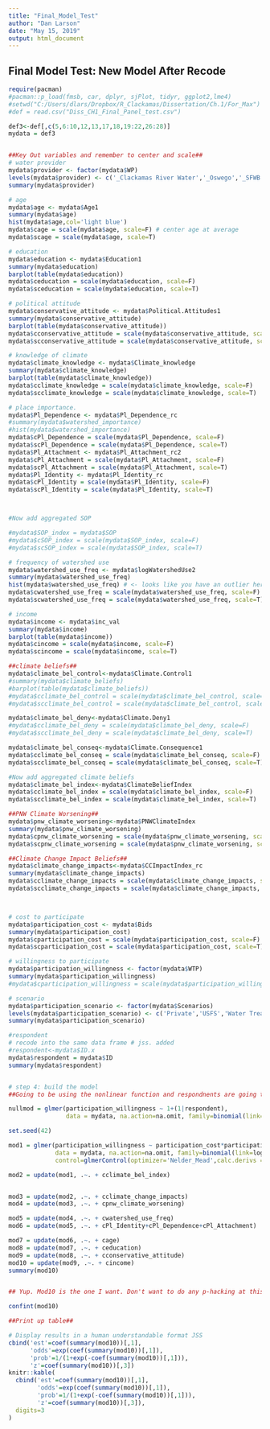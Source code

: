 ```yaml
---
title: "Final_Model_Test"
author: "Dan Larson"
date: "May 15, 2019"
output: html_document
---
```


## Final Model Test: New Model After Recode

```r
require(pacman)
#pacman::p_load(fmsb, car, dplyr, sjPlot, tidyr, ggplot2,lme4)
#setwd("C:/Users/dlars/Dropbox/R_Clackamas/Dissertation/Ch.1/For_Max")
#def = read.csv("Diss_CH1_Final_Panel_test.csv")

def3<-def[,c(5,6:10,12,13,17,18,19:22,26:28)]
mydata = def3


##Key Out variables and remember to center and scale##
# water provider
mydata$provider <- factor(mydata$WP)
levels(mydata$provider) <- c('_Clackamas River Water','_Oswego','_SFWB','_OakLodgeGladstoneEstacada','_Sunrise')
summary(mydata$provider)

# age
mydata$age <- mydata$Age1
summary(mydata$age)
hist(mydata$age,col='light blue')
mydata$cage = scale(mydata$age, scale=F) # center age at average
mydata$scage = scale(mydata$age, scale=T)

# education
mydata$education <- mydata$Education1
summary(mydata$education)
barplot(table(mydata$education))
mydata$ceducation = scale(mydata$education, scale=F)
mydata$sceducation = scale(mydata$education, scale=T)

# political attitude
mydata$conservative_attitude <- mydata$Political.Attitudes1
summary(mydata$conservative_attitude)
barplot(table(mydata$conservative_attitude))
mydata$cconservative_attitude = scale(mydata$conservative_attitude, scale=F)
mydata$scconservative_attitude = scale(mydata$conservative_attitude, scale=T)

# knowledge of climate
mydata$climate_knowledge <- mydata$Climate_knowledge
summary(mydata$climate_knowledge)
barplot(table(mydata$climate_knowledge))
mydata$cclimate_knowledge = scale(mydata$climate_knowledge, scale=F)
mydata$scclimate_knowledge = scale(mydata$climate_knowledge, scale=T)

# place importance. 
mydata$Pl_Dependence <- mydata$Pl_Dependence_rc 
#summary(mydata$watershed_importance)
#hist(mydata$watershed_importance)
mydata$cPl_Dependence = scale(mydata$Pl_Dependence, scale=F)
mydata$scPl_Dependence = scale(mydata$Pl_Dependence, scale=T)
mydata$Pl_Attachment <- mydata$Pl_Attachment_rc2 
mydata$cPl_Attachment = scale(mydata$Pl_Attachment, scale=F)
mydata$scPl_Attachment = scale(mydata$Pl_Attachment, scale=T)
mydata$Pl_Identity <- mydata$Pl_Identity_rc 
mydata$cPl_Identity = scale(mydata$Pl_Identity, scale=F)
mydata$scPl_Identity = scale(mydata$Pl_Identity, scale=T)



#Now add aggregated SOP

#mydata$SOP_index = mydata$SOP
#mydata$cSOP_index = scale(mydata$SOP_index, scale=F)
#mydata$scSOP_index = scale(mydata$SOP_index, scale=T)

# frequency of watershed use
mydata$watershed_use_freq <- mydata$logWatershedUse2
summary(mydata$watershed_use_freq)
hist(mydata$watershed_use_freq) # <- looks like you have an outlier here... also very skewed. I have since normalize it using the log.
mydata$cwatershed_use_freq = scale(mydata$watershed_use_freq, scale=F)
mydata$scwatershed_use_freq = scale(mydata$watershed_use_freq, scale=T)

# income 
mydata$income <- mydata$inc_val
summary(mydata$income)
barplot(table(mydata$income))
mydata$cincome = scale(mydata$income, scale=F)
mydata$scincome = scale(mydata$income, scale=T)

##climate beliefs##
mydata$climate_bel_control<-mydata$Climate.Control1
#summary(mydata$climate_beliefs)
#barplot(table(mydata$climate_beliefs))
#mydata$cclimate_bel_control = scale(mydata$climate_bel_control, scale=F)
#mydata$scclimate_bel_control = scale(mydata$climate_bel_control, scale=T)

mydata$climate_bel_deny<-mydata$Climate.Deny1
#mydata$cclimate_bel_deny = scale(mydata$climate_bel_deny, scale=F)
#mydata$scclimate_bel_deny = scale(mydata$climate_bel_deny, scale=T)

mydata$climate_bel_conseq<-mydata$Climate.Consequence1
mydata$cclimate_bel_conseq = scale(mydata$climate_bel_conseq, scale=F)
mydata$scclimate_bel_conseq = scale(mydata$climate_bel_conseq, scale=T)

#Now add aggregated climate beliefs
mydata$climate_bel_index<-mydata$ClimateBeliefIndex
mydata$cclimate_bel_index = scale(mydata$climate_bel_index, scale=F)
mydata$scclimate_bel_index = scale(mydata$climate_bel_index, scale=T)

##PNW Climate Worsening##
mydata$pnw_climate_worsening<-mydata$PNWClimateIndex
summary(mydata$pnw_climate_worsening)
mydata$cpnw_climate_worsening = scale(mydata$pnw_climate_worsening, scale=F)
mydata$scpnw_climate_worsening = scale(mydata$pnw_climate_worsening, scale=T)

##Climate Change Impact Beliefs##
mydata$climate_change_impacts<-mydata$CCImpactIndex_rc
summary(mydata$climate_change_impacts)
mydata$cclimate_change_impacts = scale(mydata$climate_change_impacts, scale=F)
mydata$scclimate_change_impacts = scale(mydata$climate_change_impacts, scale=T)



# cost to participate
mydata$participation_cost <- mydata$Bids
summary(mydata$participation_cost)
mydata$cparticipation_cost = scale(mydata$participation_cost, scale=F)
mydata$scparticipation_cost = scale(mydata$participation_cost, scale=T)

# willingness to participate
mydata$participation_willingness <- factor(mydata$WTP)
summary(mydata$participation_willingness)
#mydata$cparticipation_willingness = scale(mydata$participation_willingness, scale=F)

# scenario 
mydata$participation_scenario <- factor(mydata$Scenarios)
levels(mydata$participation_scenario) <- c('Private','USFS','Water Treatment Plant') # <- descriptive labels for each scenario
summary(mydata$participation_scenario)

#respondent
# recode into the same data frame # jss. added 
#respondent<-mydata$ID.x
mydata$respondent = mydata$ID
summary(mydata$respondent)



```
```r
# step 4: build the model
##Going to be using the nonlinear function and respondnents are going to be my random intercept.##

nullmod = glmer(participation_willingness ~ 1+(1|respondent),
                data = mydata, na.action=na.omit, family=binomial(link=logit))

set.seed(42)

mod1 = glmer(participation_willingness ~ participation_cost*participation_scenario +climate_knowledge+(1|respondent),
             data = mydata, na.action=na.omit, family=binomial(link=logit), 
             control=glmerControl(optimizer='Nelder_Mead',calc.derivs = F))

mod2 = update(mod1, .~. + cclimate_bel_index)


mod3 = update(mod2, .~. + cclimate_change_impacts)
mod4 = update(mod3, .~. + cpnw_climate_worsening)

mod5 = update(mod4, .~. + cwatershed_use_freq)
mod6 = update(mod5, .~. + cPl_Identity+cPl_Dependence+cPl_Attachment)

mod7 = update(mod6, .~. + cage)
mod8 = update(mod7, .~. + ceducation)
mod9 = update(mod8, .~. + cconservative_attitude)
mod10 = update(mod9, .~. + cincome)
summary(mod10)


## Yup. Mod10 is the one I want. Don't want to do any p-hacking at this point

confint(mod10)

##Print up table##

# Display results in a human understandable format JSS
cbind('est'=coef(summary(mod10))[,1],
      'odds'=exp(coef(summary(mod10))[,1]),
      'prob'=1/(1+exp(-coef(summary(mod10))[,1])),
      'z'=coef(summary(mod10))[,3])
knitr::kable(
  cbind('est'=coef(summary(mod10))[,1],
        'odds'=exp(coef(summary(mod10))[,1]),
        'prob'=1/(1+exp(-coef(summary(mod10))[,1])),
        'z'=coef(summary(mod10))[,3]),
  digits=3
)
```

